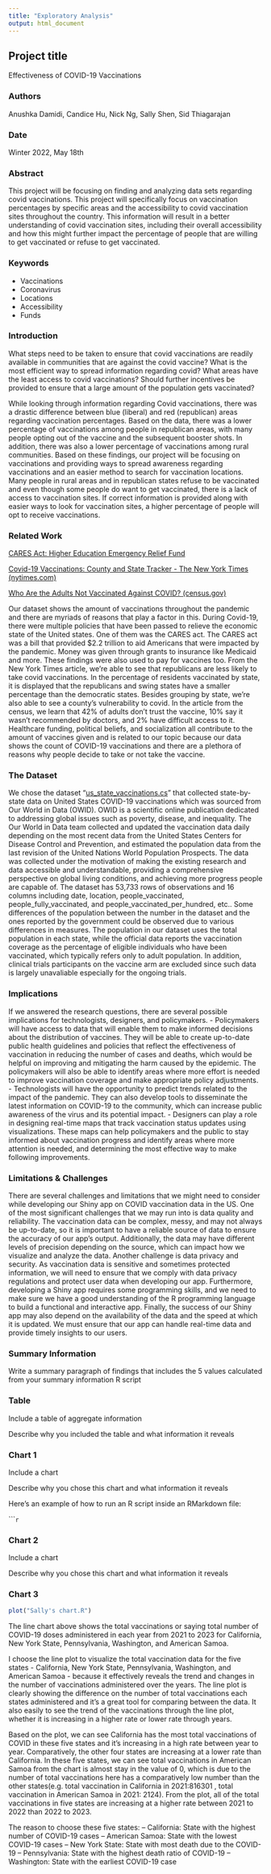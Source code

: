 ```yaml
---
title: "Exploratory Analysis"
output: html_document
---
```


## Project title

Effectiveness of COVID-19 Vaccinations

### Authors

Anushka Damidi, Candice Hu, Nick Ng, Sally Shen, Sid Thiagarajan

### Date

Winter 2022, May 18th

### Abstract

This project will be focusing on finding and analyzing data sets regarding covid vaccinations. This project will specifically focus on vaccination percentages by specific areas and the accessibility to covid vaccination sites throughout the country. This information will result in a better understanding of covid vaccination sites, including their overall accessibility and how this might further impact the percentage of people that are willing to get vaccinated or refuse to get vaccinated.

### Keywords

- Vaccinations
- Coronavirus
- Locations
- Accessibility
- Funds

### Introduction  

What steps need to be taken to ensure that covid vaccinations are readily available in communities that are against the covid vaccine? What is the most efficient way to spread information regarding covid? What areas have the least access to covid vaccinations? Should further incentives be provided to ensure that a large amount of the population gets vaccinated?

While looking through information regarding Covid vaccinations, there was a drastic difference between blue (liberal) and red (republican) areas regarding vaccination percentages. Based on the data, there was a lower percentage of vaccinations among people in republican areas, with many people opting out of the vaccine and the subsequent booster shots. In addition, there was also a lower percentage of vaccinations among rural communities. Based on these findings, our project will be focusing on vaccinations and providing ways to spread awareness regarding vaccinations and an easier method to search for vaccination locations. Many people in rural areas and in republican states refuse to be vaccinated and even though some people do want to get vaccinated, there is a lack of access to vaccination sites. If correct information is provided along with easier ways to look for vaccination sites, a higher percentage of people will opt to receive vaccinations.

### Related Work  

[CARES Act: Higher Education Emergency Relief Fund](https://www2.ed.gov/about/offices/list/ope/caresact.html)

[Covid-19 Vaccinations: County and State Tracker - The New York Times (nytimes.com)](https://www.nytimes.com/interactive/2020/us/covid-19-vaccine-doses.html)

[Who Are the Adults Not Vaccinated Against COVID? (census.gov)](https://www.census.gov/library/stories/2021/12/who-are-the-adults-not-vaccinated-against-covid.html)


Our dataset shows the amount of vaccinations throughout the pandemic and there are myriads of reasons that play a factor in this. During Covid-19, there were multiple policies that have been passed to relieve the economic state of the United states. One of them was the CARES act. The CARES act was a bill that provided $2.2 trillion to aid Americans that were impacted by the pandemic. Money was given through grants to insurance like Medicaid and more. These findings were also used to pay for vaccines too. From the New York Times article, we’re able to see that republicans are less likely to take covid vaccinations. In the percentage of residents vaccinated by state, it is displayed that the republicans and swing states have a smaller percentage than the democratic states. Besides grouping by state, we’re also able to see a county’s vulnerability to covid. In the article from the census, we learn that 42% of adults don’t trust the vaccine, 10% say it wasn’t recommended by doctors, and 2% have difficult access to it. Healthcare funding, political beliefs, and socialization all contribute to the amount of vaccines given and is related to our topic because our data shows the count of COVID-19 vaccinations and there are a plethora of reasons why people decide to take or not take the vaccine.


### The Dataset

We chose the dataset “[us_state_vaccinations.cs](https://data.world/ourworldindata/covid-19-vaccinations/workspace/file?filename=us_state_vaccinations.csv)” that collected state-by-state data on United States COVID-19 vaccinations which was sourced from Our World in Data (OWID). OWID is a scientific online publication dedicated to addressing global issues such as poverty, disease, and inequality. The Our World in Data team collected and updated the vaccination data daily depending on the most recent data from the United States Centers for Disease Control and Prevention, and estimated the population data from the last revision of the United Nations World Population Prospects. The data was collected under the motivation of making the existing research and data accessible and understandable, providing a comprehensive perspective on global living conditions, and achieving more progress people are capable of. The dataset has 53,733 rows of observations and 16 columns including date, location, people_vaccinated, people_fully_vaccinated, and people_vaccinated_per_hundred, etc.. Some differences of the population between the number in the dataset and the ones reported by the government could be observed due to various differences in measures. The population in our dataset uses the total population in each state, while the official data reports the vaccination coverage as the percentage of eligible individuals who have been vaccinated, which typically refers only to adult population. In addition, clinical trials participants on the vaccine arm are excluded since such data is largely unavaliable especially for the ongoing trials.

### Implications

If we answered the research questions, there are several possible implications for technologists, designers, and policymakers. 
- Policymakers will have access to data that will enable them to make informed decisions about the distribution of vaccines. They will be able to create up-to-date public health guidelines and policies that reflect the effectiveness of vaccination in reducing the number of cases and deaths, which would be helpful on improving and mitigating the harm caused by the epidemic. The policymakers will also be able to identify areas where more effort is needed to improve vaccination coverage and make appropriate policy adjustments. 
- Technologists will have the opportunity to predict trends related to the impact of the pandemic. They can also develop tools to disseminate the latest information on COVID-19 to the community, which can increase public awareness of the virus and its potential impact. 
- Designers can play a role in designing real-time maps that track vaccination status updates using visualizations. These maps can help policymakers and the public to stay informed about vaccination progress and identify areas where more attention is needed, and determining the most effective way to make following improvements.

### Limitations & Challenges

There are several challenges and limitations that we might need to consider while developing our Shiny app on COVID vaccination data in the US. One of the most significant challenges that we may run into is data quality and reliability. The vaccination data can be complex, messy, and may not always be up-to-date, so it is important to have a reliable source of data to ensure the accuracy of our app's output. Additionally, the data may have different levels of precision depending on the source, which can impact how we visualize and analyze the data.  Another challenge is data privacy and security. As vaccination data is sensitive and sometimes protected information, we will need to ensure that we comply with data privacy regulations and protect user data when developing our app. Furthermore, developing a Shiny app requires some programming skills, and we need to make sure we have a good understanding of the R programming language to build a functional and interactive app. Finally, the success of our Shiny app may also depend on the availability of the data and the speed at which it is updated. We must ensure that our app can handle real-time data and provide timely insights to our users. 

### Summary Information

Write a summary paragraph of findings that includes the 5 values calculated from your summary information R script

### Table

Include a table of aggregate information

Describe why you included the table and what information it reveals

### Chart 1

Include a chart

Describe why you chose this chart and what information it reveals

Here's an example of how to run an R script inside an RMarkdown file:

``````r
```

### Chart 2

Include a chart

Describe why you chose this chart and what information it reveals

### Chart 3
```r
plot("Sally's chart.R")
```

The line chart above shows the total vaccinations or saying total number of COVID-19 doses administered in each year from 2021 to 2023 for California, New York State, Pennsylvania, Washington, and American Samoa.

I choose the line plot to visualize the total vaccination data for the five states - California, New York State, Pennsylvania, Washington, and American Samoa - because it effectively reveals the trend and changes in the number of vaccinations administered over the years. The line plot is clearly showing the difference on the number of total vaccinations each states administered and it's a great tool for comparing between the data. It also easily to see the trend of the vaccinations through the line plot, whether it is increasing in a higher rate or lower rate through years.

Based on the plot, we can see California has the most total vaccinations of COVID in these five states and it's increasing in a high rate between year to year. Comparatively, the other four states are increasing at a lower rate than California. In these five states, we can see total vaccinations in American Samoa from the chart is almost stay in the value of 0, which is due to the number of total vaccinations here has a comparatively low number than the other states(e.g. total vaccination in California in 2021:816301
, total vaccination in American Samoa in 2021: 2124). From the plot, all of the total vaccinations in five states are increasing at a higher rate between 2021 to 2022 than 2022 to 2023.

The reason to choose these five states:
-- California: State with the highest number of COVID-19 cases
-- American Samoa: State with the lowest COVID-19 cases
-- New York State: State with most death due to the COVID-19
-- Pennsylvania: State with the highest death ratio of COVID-19
-- Washington: State with the earliest COVID-19 case